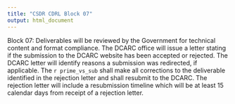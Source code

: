 ```yaml
---
title: "CSDR CDRL Block 07"
output: html_document
---
```

Block 07: Deliverables will be reviewed by the Government for technical content and format compliance. The DCARC office will issue a letter stating if the submission to the DCARC website has been accepted or rejected. The DCARC letter will identify reasons a submission was redirected, if applicable. The `r prime_vs_sub` shall make all corrections to the deliverable identified in the rejection letter and shall resubmit to the DCARC. The rejection letter will include a resubmission timeline which will be at least 15 calendar days from receipt of a rejection letter.  
